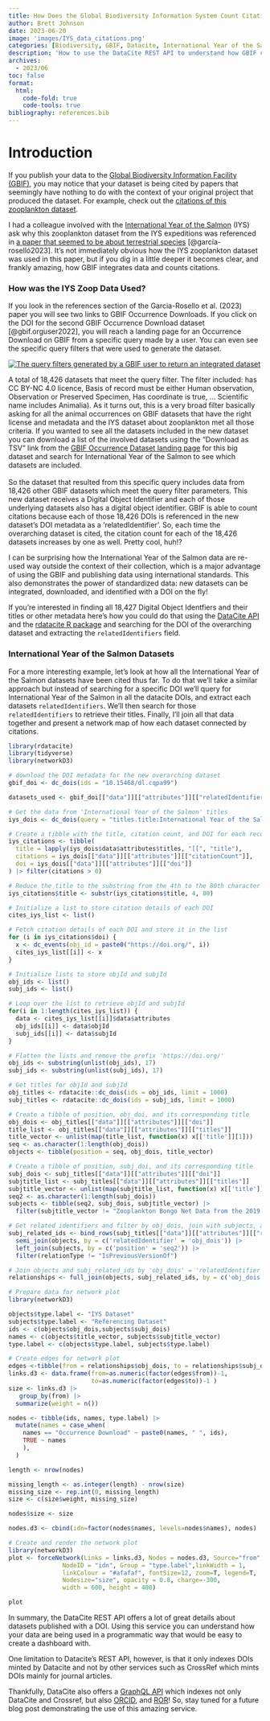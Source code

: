 ```yaml
---
title: How Does the Global Biodiversity Information System Count Citations from the International Year of the Salmon?
author: Brett Johnson
date: 2023-06-20
image: 'images/IYS_data_citations.png'
categories: [Biodiversity, GBIF, Datacite, International Year of the Salmon]
description: 'How to use the DataCite REST API to understand how GBIF counts citations'
archives:
  - 2023/06
toc: false
format:
  html:
    code-fold: true
    code-tools: true
bibliography: references.bib
---
```


# Introduction

If you publish your data to the [Global Biodiversity Information Facility (GBIF)](https://www.gbif.org/), you may notice that your dataset is being cited by papers that seemingly have nothing to do with the context of your original project that produced the dataset. For example, check out the [citations of this zooplankton dataset](https://www.gbif.org/resource/search?contentType=literature&gbifDatasetKey=d80c46be-b600-44d5-9758-ef5159d40002).

I had a colleague involved with the [International Year of the Salmon](https://yearofthesalmon.org) (IYS) ask why this zooplankton dataset from the IYS expeditions was referenced in [a paper that seemed to be about terrestrial species](https://doi.org/10.1016/j.biocon.2023.110118) [@garcía-roselló2023]. It's not immediately obvious how the IYS zooplankton dataset was used in this paper, but if you dig in a little deeper it becomes clear, and frankly amazing, how GBIF integrates data and counts citations.

### How was the IYS Zoop Data Used?

If you look in the references section of the Garcia-Rosello et al. (2023) paper you will see two links to GBIF Occurrence Downloads. If you click on the DOI for the second GBIF Occurrence Download dataset [@gbif.orguser2022], you will reach a landing page for an Occurrence Download on GBIF from a specific query made by a user. You can even see the specific query filters that were used to generate the dataset.

[![The query filters generated by a GBIF user to return an integrated dataset](images/Screenshot%202023-06-28%20at%208.00.15%20AM.png)](https://www.gbif.org/occurrence/download/0008235-220831081235567)

A total of 18,426 datasets that meet the query filter. The filter included: has CC BY-NC 4.0 licence, Basis of record must be either Human observation, Observation or Preserved Specimen, Has coordinate is true, ... Scientific name includes Animalia). As it turns out, this is a very broad filter basically asking for all the animal occurrences on GBIF datasets that have the right license and metadata and the IYS dataset about zooplankton met all those criteria. If you wanted to see all the datasets included in the new dataset you can download a list of the involved datasets using the "Download as TSV" link from the [GBIF Occurrence Dataset landing page](https://doi.org/10.15468/dl.udrufp) for this big dataset and search for International Year of the Salmon to see which datasets are included.\
\
So the dataset that resulted from this specific query includes data from 18,426 other GBIF datasets which meet the query filter parameters. This new dataset receives a Digital Object Identifier and each of those underlying datasets also has a digital object identifier. GBIF is able to count citations because each of those 18,426 DOIs is referenced in the new dataset's DOI metadata as a 'relatedIdentifier'. So, each time the overarching dataset is cited, the citation count for each of the 18,426 datasets increases by one as well. Pretty cool, huh!?\

I can be surprising how the International Year of the Salmon data are re-used way outside the context of their collection, which is a major advantage of using the GBIF and publishing data using international standards. This also demonstrates the power of standardized data: new datasets can be integrated, downloaded, and identified with a DOI on the fly!

If you're interested in finding all 18,427 Digital Object Identfiers and their titles or other metadata here's how you could do that using the [DataCite API](https://support.datacite.org/docs/api) and the [rdatacite R package](https://docs.ropensci.org/rdatacite/index.html) and searching for the DOI of the overarching dataset and extracting the `relatedIdentifiers` field.

### International Year of the Salmon Datasets

For a more interesting example, let's look at how all the International Year of the Salmon datasets have been cited thus far. To do that we'll take a similar approach but instead of searching for a specific DOI we'll query for International Year of the Salmon in all the datacite DOIs, and extract each datasets `relatedIdentifiers`. We'll then search for those `relatedIdentifiers` to retrieve their titles. Finally, I'll join all that data together and present a network map of how each dataset connected by citations.

```r
library(rdatacite)
library(tidyverse)
library(networkD3)

# download the DOI metadata for the new overarching dataset
gbif_doi <- dc_dois(ids = "10.15468/dl.cqpa99")

datasets_used <- gbif_doi[["data"]][["attributes"]][["relatedIdentifiers"]][[1]]["relatedIdentifier"]

# Get the data from 'International Year of the Salmon' titles
iys_dois <- dc_dois(query = "titles.title:International Year of the Salmon", limit = 1000)

# Create a tibble with the title, citation count, and DOI for each record, then filter by citation count greater than 0
iys_citations <- tibble(
  title = lapply(iys_dois$data$attributes$titles, "[[", "title"),
  citations = iys_dois[["data"]][["attributes"]][["citationCount"]],
  doi = iys_dois[["data"]][["attributes"]][["doi"]]
) |> filter(citations > 0)

# Reduce the title to the substring from the 4th to the 80th character
iys_citations$title <- substr(iys_citations$title, 4, 80)

# Initialize a list to store citation details of each DOI
cites_iys_list <- list()

# Fetch citation details of each DOI and store it in the list
for (i in iys_citations$doi) {
  x <- dc_events(obj_id = paste0("https://doi.org/", i))
  cites_iys_list[[i]] <- x
}

# Initialize lists to store objId and subjId
obj_ids <- list()
subj_ids <- list()

# Loop over the list to retrieve objId and subjId
for(i in 1:length(cites_iys_list)) {
  data <- cites_iys_list[[i]]$data$attributes
  obj_ids[[i]] <- data$objId
  subj_ids[[i]] <- data$subjId
}

# Flatten the lists and remove the prefix 'https://doi.org/'
obj_ids <- substring(unlist(obj_ids), 17)
subj_ids <- substring(unlist(subj_ids), 17)

# Get titles for objId and subjId
obj_titles <- rdatacite::dc_dois(ids = obj_ids, limit = 1000)
subj_titles <- rdatacite::dc_dois(ids = subj_ids, limit = 1000)

# Create a tibble of position, obj_doi, and its corresponding title
obj_dois <- obj_titles[["data"]][["attributes"]][["doi"]]
title_list <- obj_titles[["data"]][["attributes"]][["titles"]]
title_vector <- unlist(map(title_list, function(x) x[['title']][1]))
seq <- as.character(1:length(obj_dois))
objects <- tibble(position = seq, obj_dois, title_vector)

# Create a tibble of position, subj_doi, and its corresponding title
subj_dois <- subj_titles[["data"]][["attributes"]][["doi"]]
subjtitle_list <- subj_titles[["data"]][["attributes"]][["titles"]]
subjtitle_vector <- unlist(map(subjtitle_list, function(x) x[['title']][1]))
seq2 <- as.character(1:length(subj_dois))
subjects <- tibble(seq2, subj_dois, subjtitle_vector) |> 
  filter(subjtitle_vector != "Zooplankton Bongo Net Data from the 2019 and 2020 Gulf of Alaska International Year of the Salmon Expeditions")

# Get related identifiers and filter by obj_dois, join with subjects, and filter by relationType
subj_related_ids <- bind_rows(subj_titles[["data"]][["attributes"]][["relatedIdentifiers"]], .id = "position") |> 
  semi_join(objects, by = c('relatedIdentifier' = 'obj_dois')) |> 
  left_join(subjects, by = c('position' = 'seq2')) |> 
  filter(relationType != "IsPreviousVersionOf")

# Join objects and subj_related_ids by 'obj_dois' = 'relatedIdentifier'
relationships <- full_join(objects, subj_related_ids, by = c('obj_dois' = 'relatedIdentifier'))

# Prepare data for network plot
library(networkD3)

objects$type.label <- "IYS Dataset"
subjects$type.label <- "Referencing Dataset"
ids <- c(objects$obj_dois,subjects$subj_dois)
names <- c(objects$title_vector, subjects$subjtitle_vector)
type.label <- c(objects$type.label, subjects$type.label)

# Create edges for network plot
edges <-tibble(from = relationships$obj_dois, to = relationships$subj_dois)
links.d3 <- data.frame(from=as.numeric(factor(edges$from))-1, 
                       to=as.numeric(factor(edges$to))-1 ) 
size <- links.d3 |> 
   group_by(from) |> 
  summarize(weight = n())

nodes <- tibble(ids, names, type.label) |> 
  mutate(names = case_when(
    names == "Occurrence Download" ~ paste0(names, " ", ids),
    TRUE ~ names
    ),
  )

length <- nrow(nodes)

missing_length <- as.integer(length) - nrow(size)
missing_size <- rep.int(0, missing_length)
size <- c(size$weight, missing_size)

nodes$size <- size

nodes.d3 <- cbind(idn=factor(nodes$names, levels=nodes$names), nodes) 

# Create and render the network plot
library(networkD3)
plot <- forceNetwork(Links = links.d3, Nodes = nodes.d3, Source="from", Target="to",
               NodeID = "idn", Group = "type.label",linkWidth = 1,
               linkColour = "#afafaf", fontSize=12, zoom=T, legend=T, 
               Nodesize="size", opacity = 0.8, charge=-300,
               width = 600, height = 400)

plot

```

In summary, the DataCite REST API offers a lot of great details about datasets published with a DOI. Using this service you can understand how your data are being used in a programmatic way that would be easy to create a dashboard with.

One limitation to Datacite's REST API, however, is that it only indexes DOIs minted by Datacite and not by other services such as CrossRef which mints DOIs mainly for journal articles.

Thankfully, DataCite also offers a [GraphQL API](https://support.datacite.org/docs/datacite-graphql-api-guide) which indexes not only DataCite and Crossref, but also [ORCID](https://orcid.org/), and [ROR](https://ror.org/)! So, stay tuned for a future blog post demonstrating the use of this amazing service.
